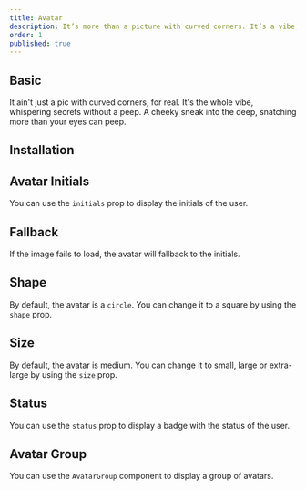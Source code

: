 ```yaml
---
title: Avatar
description: It’s more than a picture with curved corners. It’s a vibe, subtly revealing secrets. A cheeky peek into depth, grabbing more than just your gaze.
order: 1
published: true
---
```


## Basic

It ain't just a pic with curved corners, for real. It's the whole vibe, whispering secrets without a peep. A cheeky sneak into the deep, snatching more than your eyes can peep.

<Demo center component='media/avatar-group-demo' />

## Installation

<Install component='avatar' />

## Avatar Initials

You can use the `initials` prop to display the initials of the user.

<Demo center component='media/avatar-initials-demo' />

## Fallback

If the image fails to load, the avatar will fallback to the initials.

<Demo center component='media/avatar-fallback-demo' />

## Shape

By default, the avatar is a `circle`. You can change it to a square by using the `shape` prop.

<Demo center component='media/avatar-shape-demo' />

## Size

By default, the avatar is medium. You can change it to small, large or extra-large by using the `size` prop.

<Demo center component='media/avatar-size-demo' />

## Status

You can use the `status` prop to display a badge with the status of the user.

<Demo center component='media/avatar-status-demo' />

## Avatar Group

You can use the `AvatarGroup` component to display a group of avatars.

<Demo center component='media/avatar-group-demo' />
